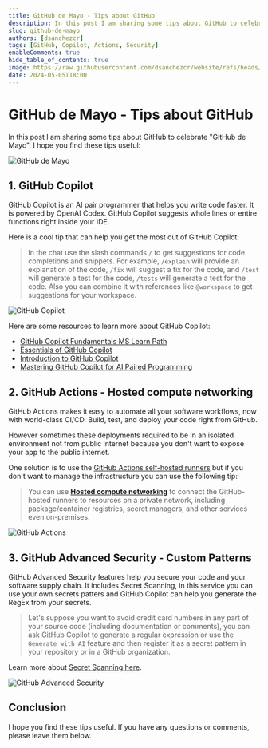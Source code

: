 ```yaml
---
title: GitHub de Mayo - Tips about GitHub
description: In this post I am sharing some tips about GitHub to celebrate "GitHub de Mayo".
slug: github-de-mayo
authors: [dsanchezcr]
tags: [GitHub, Copilot, Actions, Security]
enableComments: true
hide_table_of_contents: true
image: https://raw.githubusercontent.com/dsanchezcr/website/refs/heads/main/static/img/blog/2024-05-05-GitHubDeMayo/GitHubdeMayo.png
date: 2024-05-05T18:00
---
```


# GitHub de Mayo - Tips about GitHub

In this post I am sharing some tips about GitHub to celebrate "GitHub de Mayo". I hope you find these tips useful:

<!--truncate-->

![GitHub de Mayo](../static/img/blog/2024-05-05-GitHubDeMayo/GitHubdeMayo.png)

## 1. GitHub Copilot

GitHub Copilot is an AI pair programmer that helps you write code faster. It is powered by OpenAI Codex. GitHub Copilot suggests whole lines or entire functions right inside your IDE.

Here is a cool tip that can help you get the most out of GitHub Copilot:

> In the chat use the slash commands `/` to get suggestions for code completions and snippets. For example, `/explain` will provide an explanation of the code, `/fix` will suggest a fix for the code, and `/test` will generate a test for the code, `/tests` will generate a test for the code. 
> Also you can combine it with references like `@workspace` to get suggestions for your workspace.

![GitHub Copilot](../static/img/blog/2024-05-05-GitHubDeMayo/GitHubCopilotTip.jpg)

Here are some resources to learn more about GitHub Copilot:

- [GitHub Copilot Fundamentals MS Learn Path](https://learn.microsoft.com/training/paths/copilot)
- [Essentials of GitHub Copilot](https://resources.github.com/learn/pathways/copilot/essentials/essentials-of-github-copilot)
- [Introduction to GitHub Copilot](https://www.youtube.com/playlist?list=PLlrxD0HtieHgr23PS05FIncnih4dH9Na5)
- [Mastering GitHub Copilot for AI Paired Programming](https://github.com/microsoft/Mastering-GitHub-Copilot-for-Paired-Programming)

## 2. GitHub Actions - Hosted compute networking

GitHub Actions makes it easy to automate all your software workflows, now with world-class CI/CD. Build, test, and deploy your code right from GitHub.

However sometimes these deployments required to be in an isolated environment not from public internet because you don't want to expose your app to the public internet.

One solution is to use the [GitHub Actions self-hosted runners](https://docs.github.com/en/actions/hosting-your-own-runners/managing-self-hosted-runners/about-self-hosted-runners) but if you don't want to manage the infrastructure you can use the following tip:

> You can use **[Hosted compute networking](https://docs.github.com/en/actions/using-github-hosted-runners/connecting-to-a-private-network/about-private-networking-with-github-hosted-runners)** to connect the GitHub-hosted runners to resources on a private network, including package/container registries, secret managers, and other services even on-premises.

![GitHub Actions](../static/img/blog/2024-05-05-GitHubDeMayo/GitHubActionsVnet.jpg)

## 3. GitHub Advanced Security - Custom Patterns

GitHub Advanced Security features help you secure your code and your software supply chain. It includes Secret Scanning, in this service you can use your own secrets patters and GitHub Copilot can help you generate the RegEx from your secrets.

> Let's suppose you want to avoid credit card numbers in any part of your source code (including documentation or comments), you can ask GitHub Copilot to generate a regular expression or use the `Generate with AI` feature and then register it as a secret pattern in your repository or in a GitHub organization. 

Learn more about [Secret Scanning here](https://docs.github.com/en/code-security/secret-security/about-secret-scanning).

![GitHub Advanced Security](../static/img/blog/2024-05-05-GitHubDeMayo/GitHubAdvancedSecurityTip.jpg)

## Conclusion

I hope you find these tips useful. If you have any questions or comments, please leave them below.